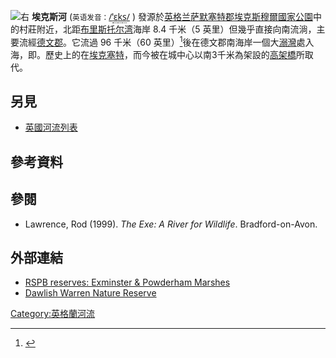 {{Geobox
|河流
|name=埃克斯河
|image=Exe estuary from balloon.jpg
|image_caption=從[[埃克塞特|埃克塞特]]上空的[[气球_(航空器)|氣球]]上看埃克斯河口。{{link-en|M5高速公路|M5 Motorway}}在前景中，越過公路的左岸是{{link-en|托普瑟姆 (德文郡)|Topsham, Devon}}，而[[埃克斯茅斯|埃克斯茅斯]]在河口左岸與右岸的{{link-en|道利什沃倫|Dawlish Warren}}相對。
|country=英格兰
|state=德文郡
|state1=森麻實郡
|state_type=Counties
|city=埃克塞特
|discharge_location={{link-en|索弗頓|Thorverton}}
|discharge_average=15.89
|discharge_max=492.6
|discharge_max_note=1960年12月4日
|discharge_min=0.44
|discharge_min_note=1976年8月27日
|discharge1_location={{link-en|斯圖德利|Stoodleigh}}
|discharge1_average=12.41
|discharge2_location={{link-en|皮克斯頓公園|Pixton Park}}
|discharge2_average=4.47
|source_name=Exe Head
|source_location={{link-en|西蒙斯巴斯|Simonsbath}}附近
|source_region=森麻實郡
|source_country=英格兰
|source_lat_d=51
|source_lat_m=09
|source_lat_s=33
|source_lat_NS=N
|source_long_d=3
|source_long_m=47
|source_long_s=12
|source_long_EW=W
|source_elevation=440
|mouth_name={{link-en|萊姆灣|Lyme Bay}}
|mouth_location=英吉利海峡
|mouth_lat_d=50
|mouth_lat_m=36
|mouth_lat_s=53
|mouth_lat_NS=N
|mouth_long_d=3
|mouth_long_m=25
|mouth_long_s=30
|mouth_long_EW=W
|mouth_elevation=0
|tributary_left={{link-en|哈德奧河|River Haddeo}}
|tributary_left1=River Culm
|tributary_left2=River Clyst
|tributary_right={{link-en|巴爾勒河|River Barle}}
|tributary_right1=River Creedy
}}
{{Location map+ |Devon
|relief = 1
|caption=這張地圖顯示了埃克斯河的源頭和河口。
| places =
   {{Location map~ |Devon
   | label = Exe mouth
   | background = darkseagreen
   |lat        = 50.614722
   |long       =  -3.425
   }}
   {{Location map~ |Devon
   | label = Exe head
   | background = darkseagreen
   |lat        = 51.159167
   |long       = -3.786667
   }} 
|float      = right
|background = white
|width      = 260
}}
[[File:ExeEstuaryAtPowderham.jpg|右]]
'''埃克斯河''' (<small>英语发音：</small><span title="国际音标" class="IPA" style="font-family: 'Charis SIL', 'Doulos SIL', 'Linux Libertine', 'Segoe UI', 'Lucida Sans Unicode', 'Code2000', 'Gentium', 'Gentium Alternative', 'TITUS Cyberbit Basic', 'Arial Unicode MS', 'IPAPANNEW', 'Chrysanthi Unicode', 'GentiumAlt', 'Bitstream Vera', 'Bitstream Cyberbit', 'Hiragino Kaku Gothic Pro', 'Lucida Grande', sans-serif; text-decoration:none!important">[[Wikipedia:英語國際音標|/]]<span class="IPA nopopups">[[Wikipedia:英語國際音標#.E7.AC.A6.E8.99.9F|<span title="/ˈ/ primary stress follows" style="border-bottom:1px dotted">ˈ</span>]]</span><span class="IPA nopopups">[[Wikipedia:英語國際音標#.E7.AC.A6.E8.99.9F|<span title="/ɛ/ short 'e' in 'bed' " style="border-bottom:1px dotted">ɛ</span>]]</span><span class="IPA nopopups">[[Wikipedia:英語國際音標#.E7.AC.A6.E8.99.9F|<span title=" 'k' in 'kind' " style="border-bottom:1px dotted">k</span>]]</span><span class="IPA nopopups">[[Wikipedia:英語國際音標#.E7.AC.A6.E8.99.9F|<span title=" 's' in 'sigh' " style="border-bottom:1px dotted">s</span>]]</span>[[Wikipedia:英語國際音標|/]]</span> {{Respell|EKS|'}}) 發源於[[英格兰|英格兰]][[萨默塞特郡|萨默塞特郡]][[埃克斯穆爾國家公園|埃克斯穆爾國家公園]]中的{{link-en|西蒙斯巴斯|Simonsbath}}村莊附近，北距[[布里斯托尔湾|布里斯托尔湾]]海岸 8.4 千米（5 英里）但幾乎直接向南流淌，主要流經[[德文郡|德文郡]]。它流過 96 千米（60 英里）<ref>{{Cite web |url=https://books.google.com/books?id=c0KuCwAAQBAJ&pg=PA190&lpg=PA190&dq=exe+gazetteer&source=bl&ots=pCnHb5JABP&sig=AlXNsAAATmNyXFaDPn46jh9BDkQ&hl=en&sa=X&ved=0ahUKEwippcnZ25_MAhXnCcAKHR9qDW0Q6AEIPjAH#v=onepage&q=exe%20gazetteer&f=false |title=''The Statesman’s Year-Book World Gazetteer'' ed. |accessdate=2017-01-31 |archive-date=2017-02-16 |archive-url=https://web.archive.org/web/20170216120009/https://books.google.com/books?id=c0KuCwAAQBAJ&pg=PA190&lpg=PA190&dq=exe+gazetteer&source=bl&ots=pCnHb5JABP&sig=AlXNsAAATmNyXFaDPn46jh9BDkQ&hl=en&sa=X&ved=0ahUKEwippcnZ25_MAhXnCcAKHR9qDW0Q6AEIPjAH#v=onepage&q=exe%20gazetteer&f=false |dead-url=no }}</ref>後在德文郡南海岸一個大[[溺灣|溺灣]]處入海，即{{link-en|埃克斯河口|Exe Estuary}}。歷史上的{{link-en|最低架橋點|Lowest bridging point}}在[[埃克塞特|埃克塞特]]，而今被在城中心以南3千米為{{link-en|M5高速公路|M5 Motorway}}架設的[[高架橋|高架橋]]所取代。

== 另見 ==
*[[英國河流列表|英國河流列表]]

== 參考資料 ==
{{Reflist}}

== 參閱 ==
* Lawrence, Rod (1999). ''The Exe: A River for Wildlife''. Bradford-on-Avon.

== 外部連結 ==
* [http://www.rspb.org.uk/reserves/guide/e/exminsterpowderham/index.aspx/ RSPB reserves: Exminster & Powderham Marshes]{{Wayback|url=http://www.rspb.org.uk/reserves/guide/e/exminsterpowderham/index.aspx/ |date=20140620063817 }}
* [http://www.dawlishwarren.co.uk/ Dawlish Warren Nature Reserve]{{Wayback|url=http://www.dawlishwarren.co.uk/ |date=20170316010426 }}

[[Category:英格蘭河流|Category:英格蘭河流]]